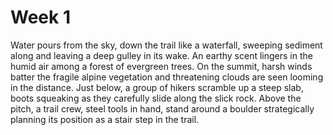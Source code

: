 # Week 1

Water pours from the sky, down the trail like a waterfall, sweeping sediment along and leaving a deep gulley in its wake. An earthy scent lingers in the humid air among a forest of evergreen trees. On the summit, harsh winds batter the fragile alpine vegetation and threatening clouds are seen looming in the distance. Just below, a group of hikers scramble up a steep slab, boots squeaking as they carefully slide along the slick rock. Above the pitch, a trail crew, steel tools in hand, stand around a boulder strategically planning its position as a stair step in the trail.

